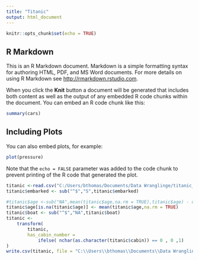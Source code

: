```yaml
---
title: "Titanic"
output: html_document
---
```


```r
knitr::opts_chunk$set(echo = TRUE)
```

## R Markdown

This is an R Markdown document. Markdown is a simple formatting syntax for authoring HTML, PDF, and MS Word documents. For more details on using R Markdown see <http://rmarkdown.rstudio.com>.

When you click the **Knit** button a document will be generated that includes both content as well as the output of any embedded R code chunks within the document. You can embed an R code chunk like this:

```r
summary(cars)
```

## Including Plots

You can also embed plots, for example:

```r
plot(pressure)
```

Note that the `echo = FALSE` parameter was added to the code chunk to prevent printing of the R code that generated the plot.
```r
titanic <-read.csv("C:/Users/bthomas/Documents/Data Wranglinge/titanic_original.csv")
titanic$embarked <- sub("^$","S",titanic$embarked)

#titanic$age <-sub("NA",mean(titanic$age,na.rm = TRUE),titanic$age) - does not work for numerics
titanic$age[is.na(titanic$age)] <- mean(titanic$age,na.rm = TRUE)
titanic$boat <- sub("^$","NA",titanic$boat)
titanic <- 
    transform(
        titanic,
        has_cabin_number =
            ifelse( nchar(as.character(titanic$cabin)) == 0 , 0 ,1)
)
write.csv(titanic, file = "C:\\Users\\bthomas\\Documents\\Data Wranglinge\\titanic_clean.csv")

```

